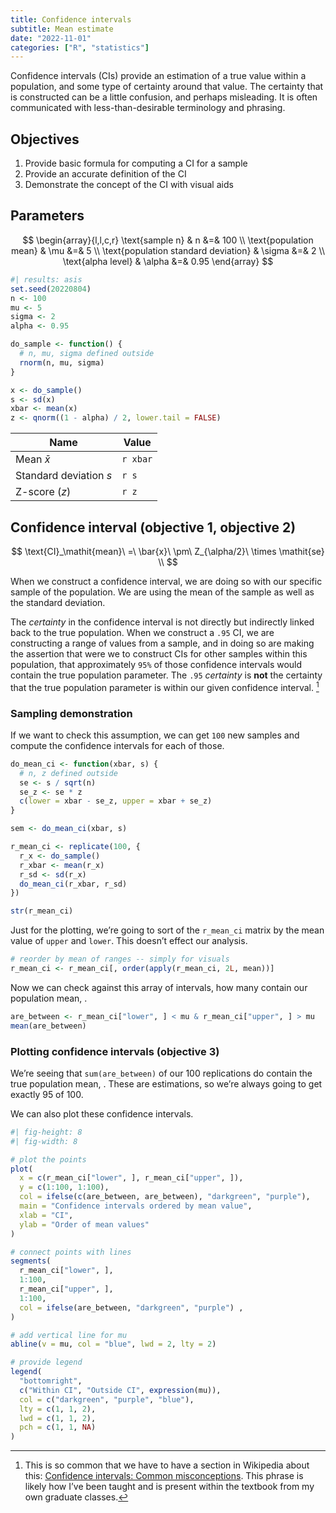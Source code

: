 ```yaml
---
title: Confidence intervals
subtitle: Mean estimate
date: "2022-11-01"
categories: ["R", "statistics"]
---
```


Confidence intervals (CIs) provide an estimation of a true value within a population, and some type of certainty around that value.
The certainty that is constructed can be a little confusion, and perhaps misleading.
It is often communicated with less-than-desirable terminology and phrasing.

## Objectives

1. Provide basic formula for computing a CI for a sample
2. Provide an accurate definition of the CI
3. Demonstrate the concept of the CI with visual aids

## Parameters

$$
\begin{array}{l,l,c,r}
  \text{sample n} & n &=& 100 \\
  \text{population mean} & \mu &=& 5 \\
  \text{population standard deviation} & \sigma &=& 2 \\
  \text{alpha level} & \alpha &=& 0.95
\end{array}
$$

```r
#| results: asis
set.seed(20220804)
n <- 100
mu <- 5
sigma <- 2
alpha <- 0.95

do_sample <- function() {
  # n, mu, sigma defined outside
  rnorm(n, mu, sigma) 
}

x <- do_sample()
s <- sd(x)
xbar <- mean(x)
z <- qnorm((1 - alpha) / 2, lower.tail = FALSE)
```

| Name                    | Value    |
|-------------------------|----------|
| Mean $\bar{x}$          | `r xbar` |
| Standard deviation $s$ | `r s`    |
| Z-score ($z$)           | `r z`    |

## Confidence interval (objective 1, objective 2)

$$
\text{CI}_\mathit{mean}\ =\ \bar{x}\ \pm\ Z_{\alpha/2}\ \times \mathit{se} \\
$$

When we construct a confidence interval, we are doing so with our specific sample of the population.
We are using the mean of the sample as well as the standard deviation.

The _certainty_ in the confidence interval is not directly but indirectly linked back to the true population.
When we construct a `.95` CI, we are constructing a range of values from a sample, and in doing so are making the assertion that were we to construct CIs for other samples within this population, that approximately `95%` of those confidence intervals would contain the true population parameter.
The `.95` _certainty_ is **not** the certainty that the true population parameter is within our given confidence interval. ^[This is so common that we have to have a section in Wikipedia about this: [Confidence intervals: Common misconceptions](https://en.wikipedia.org/wiki/Confidence_interval#Common_misunderstandings).  This phrase is likely how I've been taught and is present within the textbook from my own graduate classes.]


### Sampling demonstration

If we want to check this assumption, we can get `100` new samples and compute the confidence intervals for each of those.

```r
do_mean_ci <- function(xbar, s) {
  # n, z defined outside
  se <- s / sqrt(n)
  se_z <- se * z
  c(lower = xbar - se_z, upper = xbar + se_z)
}

sem <- do_mean_ci(xbar, s)

r_mean_ci <- replicate(100, {
  r_x <- do_sample()
  r_xbar <- mean(r_x)
  r_sd <- sd(r_x)
  do_mean_ci(r_xbar, r_sd)
})

str(r_mean_ci)
```

Just for the plotting, we're going to sort of the `r_mean_ci` matrix by the mean value of `upper` and `lower`.
This doesn't effect our analysis.

```r
# reorder by mean of ranges -- simply for visuals
r_mean_ci <- r_mean_ci[, order(apply(r_mean_ci, 2L, mean))]
```

Now we can check against this array of intervals, how many contain our population mean, \mu.

```r
are_between <- r_mean_ci["lower", ] < mu & r_mean_ci["upper", ] > mu
mean(are_between)
```

### Plotting confidence intervals (objective 3)

We're seeing that `sum(are_between)` of our 100 replications do contain the true population mean, \mu.
These are estimations, so we're always going to get exactly 95 of 100.

We can also plot these confidence intervals.

```r
#| fig-height: 8
#| fig-width: 8

# plot the points
plot(
  x = c(r_mean_ci["lower", ], r_mean_ci["upper", ]),
  y = c(1:100, 1:100),
  col = ifelse(c(are_between, are_between), "darkgreen", "purple"),
  main = "Confidence intervals ordered by mean value",
  xlab = "CI",
  ylab = "Order of mean values"
)

# connect points with lines
segments(
  r_mean_ci["lower", ], 
  1:100, 
  r_mean_ci["upper", ], 
  1:100,
  col = ifelse(are_between, "darkgreen", "purple") ,
)

# add vertical line for mu
abline(v = mu, col = "blue", lwd = 2, lty = 2)

# provide legend
legend(
  "bottomright",
  c("Within CI", "Outside CI", expression(mu)),
  col = c("darkgreen", "purple", "blue"),
  lty = c(1, 1, 2),
  lwd = c(1, 1, 2),
  pch = c(1, 1, NA)
)
```

